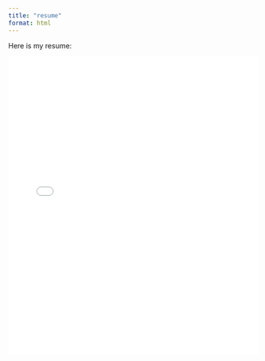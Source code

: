 ```yaml
---
title: "resume"
format: html
---
```


Here is my resume:

<embed src="Updated-resume_jan25.pdf"
type="application/pdf" width ="100%"
height="600px">